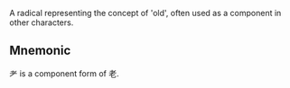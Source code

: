A radical representing the concept of 'old', often used as a component in other characters.

## Mnemonic

耂 is a component form of 老.
